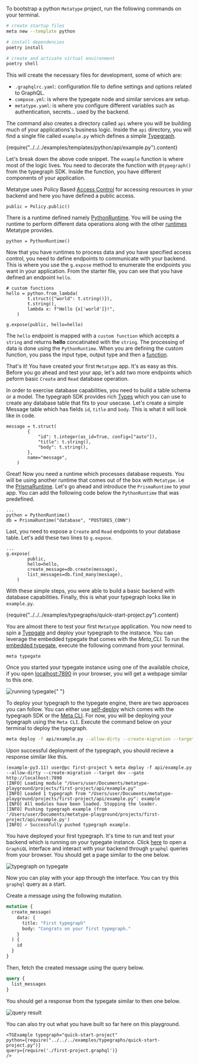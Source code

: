 
To bootstrap a python `Metatype` project, run the following commands on your terminal.

```bash
# create startup files
meta new --template python

# install dependencies
poetry install

# create and activate virtual environment
poetry shell
```

This will create the necessary files for development, some of which are:

- `.graphqlrc.yaml`: configuration file to define settings and options related to GraphQL.
- `compose.yml`: is where the typegate node and similar services are setup.
- `metatype.yaml`: is where you configure different variables such as authentication, secrets... used by the backend.

The command also creates a directory called `api` where you will be building much of your applications's business logic. Inside the `api` directory, you will find a single file called `example.py` which defines a simple [Typegraph](/docs/reference/typegraph).

<CodeBlock language="python">
  {require("../../../examples/templates/python/api/example.py").content}
</CodeBlock>

Let's break down the above code snippet. The `example` function is where most of the logic lives. You need to decorate the function with `@typegraph()` from the typegraph SDK. Inside the function, you have different components of your application.

Metatype uses Policy Based [Access Control](/docs/reference/policies) for accessing resources in your backend and here you have defined a public access.

```python3
public = Policy.public()
```

There is a runtime defined namely [PythonRuntime](/docs/reference/runtimes/python). You will be using the runtime to perform different data operations along with the other [runtimes](/docs/reference/runtimes) Metatype provides.

```python3
python = PythonRuntime()
```

Now that you have runtimes to process data and you have specified access control, you need to define endpoints to communicate with your backend. This is where you use the `g.expose` method to enumerate the endpoints you want in your application. From the starter file, you can see that you have defined an endpoint `hello`.

```python3
# custom functions
hello = python.from_lambda(
        t.struct({"world": t.string()}),
        t.string(),
        lambda x: f"Hello {x['world']}!",
    )

g.expose(public, hello=hello)
```

The `hello` endpoint is mapped with a `custom function` which accepts a `string` and returns **hello** concatinated with the `string`. The processing of data is done using the `PythonRuntime`. When you are defining the custom function, you pass the input type, output type and then a [function](/docs/concepts/mental-model#functions).

That's it! You have created your first `Metatype` app. It's as easy as this. Before you go ahead and test your app, let's add two more endpoints which peform basic `Create` and `Read` database operation.

In order to exercise database capabilities, you need to build a table schema or a model. The typegraph SDK provides rich [Types](/docs/reference/types) which you can use to create any database table that fits to your usecase. Let's create a simple Message table which has fields `id`, `title` and `body`. This is what it will look like in code.

```python3
message = t.struct(
        {
            "id": t.integer(as_id=True, config=["auto"]),
            "title": t.string(),
            "body": t.string(),
        },
        name="message",
    )
```

Great! Now you need a runtime which processes database requests. You will be using another runtime that comes out of the box with `Metatype`. i.e the [PrismaRuntime](/docs/reference/runtimes/prisma). Let's go ahead and introduce the `PrismaRuntime` to your app. You can add the following code below the `PythonRuntime` that was predefined.

```python3
...
python = PythonRuntime()
db = PrismaRuntime("database", "POSTGRES_CONN")
```

Last, you need to expose a `Create` and `Read` endpoints to your database table. Let's add these two lines to `g.expose`.

```python3
...
g.expose(
        public,
        hello=hello,
        create_message=db.create(message),
        list_messages=db.find_many(message),
    )
```

With these simple steps, you were able to build a basic backend with database capabilities. Finally, this is what your typegraph looks like in `example.py`.

<CodeBlock language="python">
  {require("../../../examples/typegraphs/quick-start-project.py").content}
</CodeBlock>

You are almost there to test your first `Metatype` application. You now need to spin a [Tyepgate](/docs/reference/typegate) and deploy your typegraph to the instance. You can leverage the embedded typegate that comes with the _Meta_CLI_. To run the [embedded typegate](/docs/reference/meta-cli/embedded-typegate), execute the following command from your terminal.
```shell
meta typegate
```

Once you started your typegate instance using one of the available choice, if you open [localhost:7890](http://localhost:7890) in your browser, you will get a webpage similar to this one.

<img src="/images/tutorial/running-typegate.png" alt="running typegate" />{" "}

To deploy your typegraph to the typegate engine, there are two approaces you can follow. You can either use [self-deploy](/docs/guides/programmatic-deployment) which comes with the typegraph SDK or the [Meta CLI](/docs/reference/meta-cli). For now, you will be deploying your typegraph using the `Meta CLI`. Execute the command below on your terminal to deploy the typegraph.

```bash
meta deploy -f api/example.py --allow-dirty --create-migration --target dev --gate http://localhost:7890
```

Upon successful deployment of the typegraph, you should recieve a response similar like this.

```console
(example-py3.11) user@pc first-project % meta deploy -f api/example.py --allow-dirty --create-migration --target dev --gate http://localhost:7890
[INFO] Loading module "/Users/user/Documents/metatype-playground/projects/first-project/api/example.py"
[INFO] Loaded 1 typegraph from "/Users/user/Documents/metatype-playground/projects/first-project/api/example.py": example
[INFO] All modules have been loaded. Stopping the loader.
[INFO] Pushing typegraph example (from '/Users/user/Documents/metatype-playground/projects/first-project/api/example.py')
[INFO] ✓ Successfully pushed typegraph example.
```

You have deployed your first typegraph. It's time to run and test your backend which is running on your typegate instance. Click [here](http://localhost:7890/example) to open a `GraphiQL` interface and interact with your backend through `graphql` queries from your browser. You should get a page similar to the one below.

<img src="/images/tutorial/tg-on-typegate.png" alt="typegraph on typegate" />

Now you can play with your app through the interface. You can try this `graphql` query as a start.

Create a message using the following mutation.

```graphql
mutation {
  create_message(
    data: {
      title: "First typegraph"
      body: "Congrats on your first typegraph."
    }
  ) {
    id
  }
}
```

Then, fetch the created message using the query below.

```graphql
query {
  list_messages
}
```

You should get a response from the typegate similar to then one below.

<img src="/images/tutorial/query-result.png" alt="query result" />

You can also try out what you have built so far here on this playground.

    <TGExample typegraph="quick-start-project"
    python={require("../../../examples/typegraphs/quick-start-project.py")}
    query={require('./first-project.graphql')}
    />
